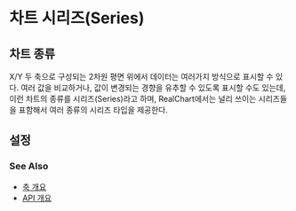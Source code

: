 # 차트 시리즈(Series)

## 차트 종류

X/Y 두 축으로 구성되는 2차원 평면 위에서 데이터는 여러가지 방식으로 표시할 수 있다.
여러 값을 비교하거나, 값이 변경되는 경향을 유추할 수 있도록 표시할 수도 있는데,
이런 차트의 종류를 시리즈(Series)라고 하며, RealChart에서는 널리 쓰이는 시리즈들을 표함해서 
여러 종류의 시리즈 타입을 제공한다.

## 설정

### See Also

- [축 개요](/axes)
- [API 개요](/docs)